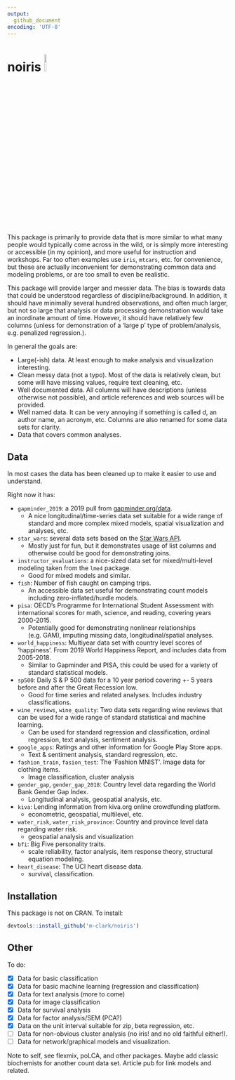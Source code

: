 ```yaml
---
output: 
  github_document
encoding: 'UTF-8'
---
```


# noiris <img src="data-raw/noiris.png" style="margin: 0 auto; width: 10%">

This package is primarily to provide data that is more similar to what many people would typically come across in the wild, or is simply more interesting or accessible (in my opinion), and more useful for instruction and workshops.  Far too often examples use `iris`, `mtcars`, etc. for convenience, but these are actually inconvenient for demonstrating common data and modeling problems, or are too small to even be realistic.  

This package will provide larger and messier data.  The bias is towards data that could be understood regardless of discipline/background. In addition, it should have minimally several hundred observations, and often much larger, but not so large that analysis or data processing demonstration would take an inordinate amount of time.  However, it should have relatively few columns (unless for demonstration of a 'large p' type of problem/analysis, e.g. penalized regression.).

In general the goals are:

- Large(-ish) data.  At least enough to make analysis and visualization interesting.
- Clean messy data (not a typo).  Most of the data is relatively clean, but some will have missing values, require text cleaning, etc.
- Well documented data.  All columns will have descriptions (unless otherwise not possible), and article references and web sources will be provided.
- Well named data. It can be very annoying if something is called d, an author name, an acronym, etc.  Columns are also renamed for some data sets for clarity.
- Data that covers common analyses.


## Data

In most cases the data has been cleaned up to make it easier to use and understand.

Right now it has:

- `gapminder_2019`: a 2019 pull from [gapminder.org/data](http://www.gapminder.org/data/).
    -  A nice longitudinal/time-series data set suitable for a wide range of standard and more complex mixed models, spatial visualization and analyses, etc.
    
- `star_wars`: several data sets based on the [Star Wars API](https://swapi.co/). 
    - Mostly just for fun, but it demonstrates usage of list columns and otherwise could be good for demonstrating joins.
    
- `instructor_evaluations`: a nice-sized data set for mixed/multi-level modeling taken from the `lme4` package.
    - Good for mixed models and similar.
    
- `fish`: Number of fish caught on camping trips.
    - An accessible data set useful for demonstrating count models including zero-inflated/hurdle models.
    
- `pisa`: OECD's Programme for International Student Assessment with international scores for math, science, and reading, covering years 2000-2015.
    - Potentially  good for demonstrating nonlinear relationships (e.g. GAM), imputing missing data, longitudinal/spatial analyses. 
    
- `world_happiness`: Multiyear data set with country level scores of 'happiness'. From 2019 World Happiness Report, and includes data from 2005-2018.
    - Similar to Gapminder and PISA, this could be used for a variety of standard statistical models.
    
- `sp500`: Daily S & P 500 data for a 10 year period covering +- 5 years before and after the Great Recession low.
    - Good for time series and related analyses.  Includes industry classifications.
    
- `wine_reviews`, `wine_quality`: Two data sets regarding wine reviews that can be used for a wide range of standard statistical and machine learning. 
    - Can be used for standard regression and classification, ordinal regression, text analysis, sentiment analysis.
    
- `google_apps`: Ratings and other information for Google Play Store apps.
    - Text & sentiment analysis, standard regression, etc.

- `fashion_train`, `fasion_test`: The 'Fashion MNIST'. Image data for clothing items.
    - Image classification, cluster analysis

- `gender_gap`, `gender_gap_2018`: Country level data regarding the World Bank Gender Gap Index.
    - Longitudinal analysis, geospatial analysis, etc.
    
- `kiva`: Lending information from kiva.org online crowdfunding platform.
    - econometric, geospatial, multilevel, etc.

- `water_risk`, `water_risk_province`: Country and province level data regarding water risk.
    - geospatial analysis and visualization
    
- `bfi`: Big Five personality traits.
    - scale reliability, factor analysis, item response theory, structural equation modeling.

- `heart_disease`: The UCI heart disease data.
    - survival, classification.
    
## Installation

This package is not on CRAN.  To install:

```r
devtools::install_github('m-clark/noiris')
```


## Other

To do:

- [X] Data for basic classification
- [X] Data for basic machine learning (regression and classification)
- [X] Data for text analysis (more to come)
- [X] Data for image classification
- [X] Data for survival analysis
- [X] Data for factor analysis/SEM (PCA?)
- [X] Data on the unit interval suitable for zip, beta regression, etc. 
- [ ] Data for non-obvious cluster analysis (no iris! and no old faithful either!). 
- [ ] Data for network/graphical models and visualization.


Note to self, see flexmix, poLCA, and other packages. Maybe add classic biochemists for another count data set. Article pub for link models and related.

